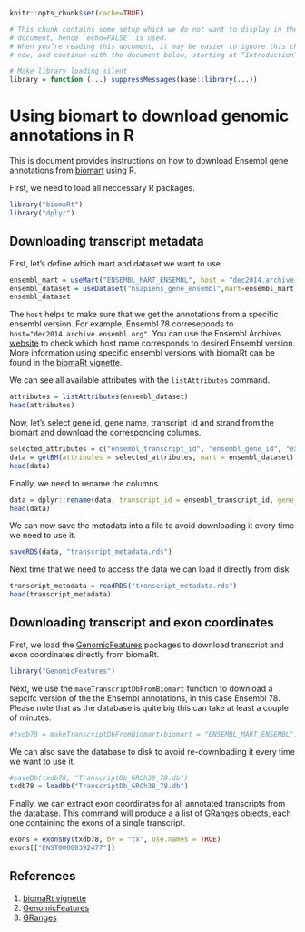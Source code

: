```r
knitr::opts_chunk$set(cache=TRUE)
```
```r
# This chunk contains some setup which we do not want to display in the final
# document, hence `echo=FALSE` is used.
# When you’re reading this document, it may be easier to ignore this chunk for
# now, and continue with the document below, starting at “Introduction”

# Make library loading silent
library = function (...) suppressMessages(base::library(...))
```
Using biomart to download genomic annotations in R
===================================================

This is document provides instructions on how to download Ensembl gene annotations from [biomart](http://www.ensembl.org/biomart/) using R. 

First, we need to load all neccessary R packages.

```r
library("biomaRt")
library("dplyr")
```

## Downloading transcript metadata
First, let's define which mart and dataset we want to use. 
```r
ensembl_mart = useMart("ENSEMBL_MART_ENSEMBL", host = "dec2014.archive.ensembl.org")
ensembl_dataset = useDataset("hsapiens_gene_ensembl",mart=ensembl_mart)
ensembl_dataset
```
The `host` helps to make sure that we get the annotations from a specific ensembl version. For example, Ensembl 78 correseponds to `host="dec2014.archive.ensembl.org"`. You can use the Ensembl Archives [website](http://www.ensembl.org/info/website/archives/index.html) to check which host name corresponds to desired Ensembl version. More information using specific ensembl versions with biomaRt can be found in the [biomaRt vignette].

We can see all available attributes with the `listAttributes` command. 
```r
attributes = listAttributes(ensembl_dataset)
head(attributes)
```

Now, let's select gene id, gene name, transcript_id and strand from the biomart and download the corresponding columns.
```r
selected_attributes = c("ensembl_transcript_id", "ensembl_gene_id", "external_gene_name", "strand","gene_biotype", "transcript_biotype")
data = getBM(attributes = selected_attributes, mart = ensembl_dataset)
head(data)
```

Finally, we need to rename the columns
```r
data = dplyr::rename(data, transcript_id = ensembl_transcript_id, gene_id = ensembl_gene_id, gene_name = external_gene_name)
head(data)
```

We can now save the metadata into a file to avoid downloading it every time we need to use it.
```r
saveRDS(data, "transcript_metadata.rds")
```

Next time that we need to access the data we can load it directly from disk.
```r
transcript_metadata = readRDS("transcript_metadata.rds")
head(transcript_metadata)
```


## Downloading transcript and exon coordinates
First, we load the [GenomicFeatures] packages to download transcript and exon coordinates directly from biomaRt.
```r
library("GenomicFeatures")
```
Next, we use the `makeTranscriptDbFromBiomart` function to download a sepcifc version of the the Ensembl annotations, in this case Ensembl 78. Please note that as the database is quite big this can take at least a couple of minutes.
```r
#txdb78 = makeTranscriptDbFromBiomart(biomart = "ENSEMBL_MART_ENSEMBL", dataset = "hsapiens_gene_ensembl", host="dec2014.archive.ensembl.org")
```
We can also save the database to disk to avoid re-downloading it every time we want to use it.
```r
#saveDb(txdb78, "TranscriptDb_GRCh38_78.db")
txdb78 = loadDb("TranscriptDb_GRCh38_78.db")
```
Finally, we can extract exon coordinates for all annotated transcripts from the database. This command will produce a a list of [GRanges] objects, each one containing the exons of a single transcript.
```r
exons = exonsBy(txdb78, by = "tx", use.names = TRUE)
exons[["ENST00000392477"]]
```

## References
1. [biomaRt vignette]
2. [GenomicFeatures]
3. [GRanges]

[biomaRt vignette]:http://www.bioconductor.org/packages/release/bioc/vignettes/biomaRt/inst/doc/biomaRt.pdf
[GenomicFeatures]:http://www.bioconductor.org/packages/release/bioc/html/GenomicFeatures.html
[GRanges]:http://bioconductor.org/packages/release/bioc/html/GenomicRanges.html
